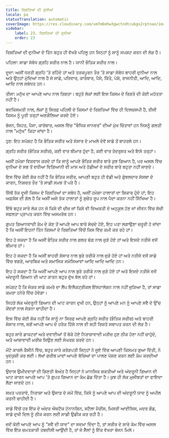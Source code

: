 ```yaml
---
title: ਰਿਸ਼ਤਿਆਂ ਦੀ ਦੁਨੀਆਂ
locale: pa
statusTranslation: automatic
coverImage: https://res.cloudinary.com/xmfm6mhw3gwctndtcubgx2rptnae/image/upload/v1740468922/small_cover_tratado_de_psicologia_revolucionaria_a4c0dca4e0.webp
sidebar:
    label: 23. ਰਿਸ਼ਤਿਆਂ ਦੀ ਦੁਨੀਆਂ
    order: 23
---
```

ਰਿਸ਼ਤਿਆਂ ਦੀ ਦੁਨੀਆ ਦੇ ਤਿੰਨ ਬਹੁਤ ਹੀ ਵੱਖਰੇ ਪਹਿਲੂ ਹਨ ਜਿਨ੍ਹਾਂ ਨੂੰ ਸਾਨੂੰ ਸਪਸ਼ਟ ਕਰਨ ਦੀ ਲੋੜ ਹੈ।

ਪਹਿਲਾ: ਸਾਡਾ ਸੰਬੰਧ ਗ੍ਰਹਿ ਸਰੀਰ ਨਾਲ ਹੈ। ਯਾਨੀ ਭੌਤਿਕ ਸਰੀਰ ਨਾਲ।

ਦੂਜਾ: ਅਸੀਂ ਧਰਤੀ ਗ੍ਰਹਿ 'ਤੇ ਰਹਿੰਦੇ ਹਾਂ ਅਤੇ ਤਰਕਪੂਰਨ ਤੌਰ 'ਤੇ ਸਾਡਾ ਸੰਬੰਧ ਬਾਹਰੀ ਦੁਨੀਆ ਨਾਲ ਅਤੇ ਉਨ੍ਹਾਂ ਮੁੱਦਿਆਂ ਨਾਲ ਹੈ ਜੋ ਸਾਡੇ, ਪਰਿਵਾਰ, ਕਾਰੋਬਾਰ, ਪੈਸੇ, ਕਿੱਤੇ, ਪੇਸ਼ੇ, ਰਾਜਨੀਤੀ, ਆਦਿ, ਆਦਿ, ਆਦਿ ਨਾਲ ਸਬੰਧਤ ਹਨ।

ਤੀਜਾ: ਮਨੁੱਖ ਦਾ ਆਪਣੇ ਆਪ ਨਾਲ ਰਿਸ਼ਤਾ। ਬਹੁਤੇ ਲੋਕਾਂ ਲਈ ਇਸ ਕਿਸਮ ਦੇ ਰਿਸ਼ਤੇ ਦੀ ਕੋਈ ਮਹੱਤਤਾ ਨਹੀਂ ਹੈ।

ਬਦਕਿਸਮਤੀ ਨਾਲ, ਲੋਕਾਂ ਨੂੰ ਸਿਰਫ਼ ਪਹਿਲੀ ਦੋ ਕਿਸਮਾਂ ਦੇ ਰਿਸ਼ਤਿਆਂ ਵਿੱਚ ਹੀ ਦਿਲਚਸਪੀ ਹੈ, ਤੀਜੀ ਕਿਸਮ ਨੂੰ ਪੂਰੀ ਤਰ੍ਹਾਂ ਅਣਗੌਲਿਆ ਕਰਦੇ ਹੋਏ।

ਭੋਜਨ, ਸਿਹਤ, ਪੈਸਾ, ਕਾਰੋਬਾਰ, ਅਸਲ ਵਿੱਚ "ਬੌਧਿਕ ਜਾਨਵਰ" ਦੀਆਂ ਮੁੱਖ ਚਿੰਤਾਵਾਂ ਹਨ ਜਿਸਨੂੰ ਗਲਤੀ ਨਾਲ "ਮਨੁੱਖ" ਕਿਹਾ ਜਾਂਦਾ ਹੈ।

ਹੁਣ: ਇਹ ਸਪੱਸ਼ਟ ਹੈ ਕਿ ਭੌਤਿਕ ਸਰੀਰ ਅਤੇ ਸੰਸਾਰ ਦੇ ਮਾਮਲੇ ਦੋਵੇਂ ਸਾਡੇ ਤੋਂ ਬਾਹਰਲੇ ਹਨ।

ਗ੍ਰਹਿ ਸਰੀਰ (ਭੌਤਿਕ ਸਰੀਰ), ਕਈ ਵਾਰ ਬੀਮਾਰ ਹੁੰਦਾ ਹੈ, ਕਈ ਵਾਰ ਤੰਦਰੁਸਤ ਅਤੇ ਇਸੇ ਤਰ੍ਹਾਂ।

ਅਸੀਂ ਹਮੇਸ਼ਾ ਵਿਸ਼ਵਾਸ ਕਰਦੇ ਹਾਂ ਕਿ ਸਾਨੂੰ ਆਪਣੇ ਭੌਤਿਕ ਸਰੀਰ ਬਾਰੇ ਕੁਝ ਗਿਆਨ ਹੈ, ਪਰ ਅਸਲ ਵਿੱਚ ਦੁਨੀਆ ਦੇ ਸਭ ਤੋਂ ਵਧੀਆ ਵਿਗਿਆਨੀ ਵੀ ਮਾਸ ਅਤੇ ਹੱਡੀਆਂ ਦੇ ਸਰੀਰ ਬਾਰੇ ਬਹੁਤਾ ਨਹੀਂ ਜਾਣਦੇ।

ਇਸ ਵਿੱਚ ਕੋਈ ਸ਼ੱਕ ਨਹੀਂ ਹੈ ਕਿ ਭੌਤਿਕ ਸਰੀਰ, ਆਪਣੀ ਬਹੁਤ ਹੀ ਵੱਡੀ ਅਤੇ ਗੁੰਝਲਦਾਰ ਸੰਸਥਾ ਦੇ ਕਾਰਨ, ਨਿਸ਼ਚਤ ਤੌਰ 'ਤੇ ਸਾਡੀ ਸਮਝ ਤੋਂ ਪਰੇ ਹੈ।

ਜਿੱਥੋਂ ਤੱਕ ਦੂਜੀ ਕਿਸਮ ਦੇ ਰਿਸ਼ਤਿਆਂ ਦਾ ਸਬੰਧ ਹੈ, ਅਸੀਂ ਹਮੇਸ਼ਾ ਹਾਲਾਤਾਂ ਦਾ ਸ਼ਿਕਾਰ ਹੁੰਦੇ ਹਾਂ; ਇਹ ਅਫ਼ਸੋਸ ਦੀ ਗੱਲ ਹੈ ਕਿ ਅਸੀਂ ਅਜੇ ਤੱਕ ਹਾਲਾਤਾਂ ਨੂੰ ਸੁਚੇਤ ਰੂਪ ਨਾਲ ਪੈਦਾ ਕਰਨਾ ਨਹੀਂ ਸਿੱਖਿਆ ਹੈ।

ਇੱਥੇ ਬਹੁਤ ਸਾਰੇ ਲੋਕ ਹਨ ਜੋ ਕਿਸੇ ਵੀ ਚੀਜ਼ ਜਾਂ ਕਿਸੇ ਵੀ ਵਿਅਕਤੀ ਦੇ ਅਨੁਕੂਲ ਹੋਣ ਜਾਂ ਜੀਵਨ ਵਿੱਚ ਸੱਚੀ ਸਫਲਤਾ ਪ੍ਰਾਪਤ ਕਰਨ ਵਿੱਚ ਅਸਮਰੱਥ ਹਨ।

ਗੁਪਤ ਗਿਆਨਵਾਦੀ ਕੰਮ ਦੇ ਕੋਣ ਤੋਂ ਆਪਣੇ ਆਪ ਬਾਰੇ ਸੋਚਦੇ ਹੋਏ, ਇਹ ਪਤਾ ਲਗਾਉਣਾ ਜ਼ਰੂਰੀ ਹੋ ਜਾਂਦਾ ਹੈ ਕਿ ਅਸੀਂ ਇਹਨਾਂ ਤਿੰਨ ਕਿਸਮਾਂ ਦੇ ਰਿਸ਼ਤਿਆਂ ਵਿੱਚੋਂ ਕਿਸ ਵਿੱਚ ਕਮੀ ਕਰ ਰਹੇ ਹਾਂ।

ਇਹ ਹੋ ਸਕਦਾ ਹੈ ਕਿ ਅਸੀਂ ਭੌਤਿਕ ਸਰੀਰ ਨਾਲ ਗਲਤ ਢੰਗ ਨਾਲ ਜੁੜੇ ਹੋਏ ਹਾਂ ਅਤੇ ਇਸਦੇ ਨਤੀਜੇ ਵਜੋਂ ਬੀਮਾਰ ਹਾਂ।

ਇਹ ਹੋ ਸਕਦਾ ਹੈ ਕਿ ਅਸੀਂ ਬਾਹਰੀ ਸੰਸਾਰ ਨਾਲ ਬੁਰੇ ਤਰੀਕੇ ਨਾਲ ਜੁੜੇ ਹੋਏ ਹਾਂ ਅਤੇ ਨਤੀਜੇ ਵਜੋਂ ਸਾਡੇ ਵਿੱਚ ਝਗੜੇ, ਆਰਥਿਕ ਅਤੇ ਸਮਾਜਿਕ ਸਮੱਸਿਆਵਾਂ ਆਦਿ ਆਦਿ ਆਦਿ ਹਨ।

ਇਹ ਹੋ ਸਕਦਾ ਹੈ ਕਿ ਅਸੀਂ ਆਪਣੇ ਆਪ ਨਾਲ ਬੁਰੇ ਤਰੀਕੇ ਨਾਲ ਜੁੜੇ ਹੋਏ ਹਾਂ ਅਤੇ ਇਸਦੇ ਨਤੀਜੇ ਵਜੋਂ ਅੰਦਰੂਨੀ ਗਿਆਨ ਦੀ ਘਾਟ ਕਾਰਨ ਬਹੁਤ ਦੁੱਖ ਝੱਲ ਰਹੇ ਹਾਂ।

ਸਪੱਸ਼ਟ ਹੈ ਕਿ ਜੇਕਰ ਸਾਡੇ ਕਮਰੇ ਦਾ ਲੈਂਪ ਇਲੈਕਟ੍ਰੀਕਲ ਇੰਸਟਾਲੇਸ਼ਨ ਨਾਲ ਨਹੀਂ ਜੁੜਿਆ ਹੈ, ਤਾਂ ਸਾਡਾ ਕਮਰਾ ਹਨੇਰੇ ਵਿੱਚ ਹੋਵੇਗਾ।

ਜਿਹੜੇ ਲੋਕ ਅੰਦਰੂਨੀ ਗਿਆਨ ਦੀ ਘਾਟ ਕਾਰਨ ਦੁਖੀ ਹਨ, ਉਨ੍ਹਾਂ ਨੂੰ ਆਪਣੇ ਮਨ ਨੂੰ ਆਪਣੇ ਸਵੈ ਦੇ ਉੱਚ ਕੇਂਦਰਾਂ ਨਾਲ ਜੋੜਨਾ ਚਾਹੀਦਾ ਹੈ।

ਇਸ ਵਿੱਚ ਕੋਈ ਸ਼ੱਕ ਨਹੀਂ ਕਿ ਸਾਨੂੰ ਨਾ ਸਿਰਫ਼ ਆਪਣੇ ਗ੍ਰਹਿ ਸਰੀਰ (ਭੌਤਿਕ ਸਰੀਰ) ਅਤੇ ਬਾਹਰੀ ਸੰਸਾਰ ਨਾਲ, ਸਗੋਂ ਆਪਣੇ ਆਪ ਦੇ ਹਰੇਕ ਹਿੱਸੇ ਨਾਲ ਵੀ ਸਹੀ ਰਿਸ਼ਤੇ ਸਥਾਪਤ ਕਰਨ ਦੀ ਲੋੜ ਹੈ।

ਬਹੁਤ ਸਾਰੇ ਡਾਕਟਰਾਂ ਅਤੇ ਦਵਾਈਆਂ ਤੋਂ ਥੱਕੇ ਹੋਏ ਨਿਰਾਸ਼ਾਵਾਦੀ ਮਰੀਜ਼ ਹੁਣ ਠੀਕ ਹੋਣਾ ਨਹੀਂ ਚਾਹੁੰਦੇ, ਅਤੇ ਆਸ਼ਾਵਾਦੀ ਮਰੀਜ਼ ਜਿਉਣ ਲਈ ਸੰਘਰਸ਼ ਕਰਦੇ ਹਨ।

ਮੋਂਟੇ ਕਾਰਲੋ ਕੈਸੀਨੋ ਵਿੱਚ, ਬਹੁਤ ਸਾਰੇ ਕਰੋੜਪਤੀ ਜਿਨ੍ਹਾਂ ਨੇ ਜੂਏ ਵਿੱਚ ਆਪਣੀ ਕਿਸਮਤ ਗੁਆ ਦਿੱਤੀ, ਨੇ ਖੁਦਕੁਸ਼ੀ ਕਰ ਲਈ। ਲੱਖਾਂ ਗਰੀਬ ਮਾਵਾਂ ਆਪਣੇ ਬੱਚਿਆਂ ਦਾ ਪਾਲਣ ਪੋਸ਼ਣ ਕਰਨ ਲਈ ਕੰਮ ਕਰਦੀਆਂ ਹਨ।

ਉਦਾਸ ਉਮੀਦਵਾਰਾਂ ਦੀ ਗਿਣਤੀ ਬੇਅੰਤ ਹੈ ਜਿਨ੍ਹਾਂ ਨੇ ਮਾਨਸਿਕ ਸ਼ਕਤੀਆਂ ਅਤੇ ਅੰਦਰੂਨੀ ਗਿਆਨ ਦੀ ਘਾਟ ਕਾਰਨ ਆਪਣੇ ਆਪ 'ਤੇ ਗੁਪਤ ਗਿਆਨ ਦਾ ਕੰਮ ਛੱਡ ਦਿੱਤਾ ਹੈ। ਕੁਝ ਹੀ ਲੋਕ ਮੁਸੀਬਤਾਂ ਦਾ ਫਾਇਦਾ ਲੈਣਾ ਜਾਣਦੇ ਹਨ।

ਸਖ਼ਤ ਪਰਤਾਵੇ, ਨਿਰਾਸ਼ਾ ਅਤੇ ਉਜਾੜ ਦੇ ਸਮੇਂ ਵਿੱਚ, ਕਿਸੇ ਨੂੰ ਆਪਣੇ ਆਪ ਦੀ ਅੰਦਰੂਨੀ ਯਾਦ ਨੂੰ ਅਪੀਲ ਕਰਨੀ ਚਾਹੀਦੀ ਹੈ।

ਸਾਡੇ ਵਿੱਚੋਂ ਹਰ ਇੱਕ ਦੇ ਅੰਦਰ ਐਜ਼ਟੈਕ ਟੋਨਾਨਜ਼ਿਨ, ਸਟੈਲਾ ਮੈਰੀਸ, ਮਿਸਰੀ ਆਈਸਿਸ, ਮਦਰ ਗੌਡ, ਸਾਡੇ ਦੁਖੀ ਦਿਲ ਨੂੰ ਠੀਕ ਕਰਨ ਲਈ ਸਾਡੀ ਉਡੀਕ ਕਰ ਰਹੀ ਹੈ।

ਜਦੋਂ ਕੋਈ ਆਪਣੇ ਆਪ ਨੂੰ "ਸਵੈ ਦੀ ਯਾਦ" ਦਾ ਸਦਮਾ ਦਿੰਦਾ ਹੈ, ਤਾਂ ਸਰੀਰ ਦੇ ਸਾਰੇ ਕੰਮ ਵਿੱਚ ਅਸਲ ਵਿੱਚ ਇੱਕ ਚਮਤਕਾਰੀ ਤਬਦੀਲੀ ਆਉਂਦੀ ਹੈ, ਤਾਂ ਜੋ ਸੈੱਲਾਂ ਨੂੰ ਇੱਕ ਵੱਖਰਾ ਭੋਜਨ ਮਿਲੇ।

